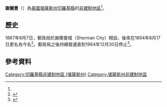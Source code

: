 {{noteTA
|1=zh-hans:县;zh-hk:縣;zh-tw:郡;
}}
{{Infobox settlement
|official_name = 謝爾曼
|native_name = Sherman
|settlement_type = [[非建制地區|非建制地區]] 
|nickname = 
|motto =
|pushpin_map=USA Kansas
|coordinates_region = US-KS
|subdivision_type = [[世界政區索引|國家]]
|subdivision_name = [[美国|美国]]
|subdivision_type1 = [[美國行政區劃|州]]
|subdivision_name1 = [[堪薩斯州|堪薩斯州]]
|subdivision_type2 = [[堪薩斯州行政區劃|縣]]
|subdivision_name2 = [[切羅基縣_(堪薩斯州)|切羅基縣]]
|unit_pref  =  
|population_as_of = 
|population_footnotes = 
|population_total = 
|population_density_km2 = 
|timezone = [[北美中部时区|CST]]
|utc_offset = -6
|timezone_DST = CDT
|utc_offset_DST = -5
|elevation_footnotes = 
|elevation_m = 274
|elevation_ft = 899
|latd = 37|latm = 15|lats = 26|latNS = N
|longd = 95|longm = 03|longs = 26|longEW = W
|coordinates_display=%
|area_code = [[電話區號620|620]]
|blank_name = [[聯邦資料處理標準|FIPS編碼]]
|blank_info = 20-64825<ref name="gnis"/>
|blank1_name = [[地名信息系统|GNIS]] ID
|blank1_info = 484472<ref name=gnis>{{GNIS|484472|name=Sherman, Kansas}}</ref>
|website = 
}}

'''謝爾曼'''（{{lang-en|'''Sherman'''}}）為[[美國|美國]][[堪薩斯州|堪薩斯州]][[切羅基縣_(堪薩斯州)|切羅基縣]]的[[非建制地區|非建制地區]]<ref name=gnis/>。

==歷史==
1867年8月7日，郵政局於謝爾曼城（Sherman City）開設，後來在1894年8月17日更名為今名<ref>{{cite web |url=http://www.kshs.org/geog/geog_postoffices/search/page:1/county:CK/sort:date_established/direction:asc |title=Kansas Post Offices, 1828-1961 (archived) |publisher=Kansas Historical Society |accessdate=6 June 2014 |deadurl=yes |archiveurl=https://web.archive.org/web/20131009154933/http://www.kshs.org/geog/geog_postoffices/search/page:1/county:CK/sort:date_established/direction:asc |archivedate=2013-10-09 }}</ref>。郵政局之後持續營運直到1964年12月30日停止<ref>{{cite web | url=http://www.kshs.org/geog/geog_postoffices/search/page:2/county:CK/sort:date_established/direction:asc | title=Kansas Post Offices, 1828-1961, page 2 | publisher=Kansas Historical Society | accessdate=6 June 2014 | archive-date=2016-05-08 | archive-url=https://web.archive.org/web/20160508173447/http://www.kshs.org/geog/geog_postoffices/search/page:2/county:CK/sort:date_established/direction:asc | dead-url=yes }}</ref>。

==參考資料==
{{Reflist}}

{{切羅基縣 (堪薩斯州)}}

{{DEFAULTSORT:Sherman}}
[[Category:切羅基縣非建制地區_(堪薩斯州)|Category:切羅基縣非建制地區 (堪薩斯州)]]
[[Category:堪薩斯州非建制地區|Category:堪薩斯州非建制地區]]

{{CherokeeCountyKS-geo-stub}}